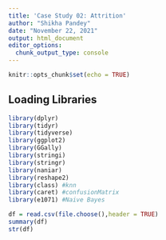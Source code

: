 ```yaml
---
title: 'Case Study 02: Attrition'
author: "Shikha Pandey"
date: "November 22, 2021"
output: html_document
editor_options: 
  chunk_output_type: console
---
```


```r
knitr::opts_chunk$set(echo = TRUE)
```

## Loading Libraries
```r
library(dplyr)
library(tidyr)
library(tidyverse)
library(ggplot2)
library(GGally)
library(stringi)
library(stringr)
library(naniar)
library(reshape2)
library(class) #knn
library(caret) #confusionMatrix
library(e1071) #Naive Bayes
```


```r
df = read.csv(file.choose(),header = TRUE)
summary(df)
str(df)
```